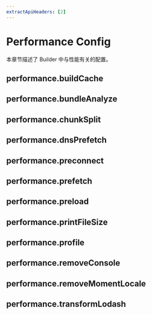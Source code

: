 ```yaml
---
extractApiHeaders: [2]
---
```


# Performance Config


<BuilderRebrandTip />

本章节描述了 Builder 中与性能有关的配置。

## performance.buildCache


<BuildCache />

## performance.bundleAnalyze


<BundleAnalyze />

## performance.chunkSplit


<ChunkSplit />

## performance.dnsPrefetch


<DnsPrefetch />

## performance.preconnect


<Preconnect />

## performance.prefetch


<Prefetch />

## performance.preload


<Preload />

## performance.printFileSize


<PrintFileSize />

## performance.profile


<Profile />

## performance.removeConsole


<RemoveConsole />

## performance.removeMomentLocale


<RemoveMomentLocale />

## performance.transformLodash


<TransformLodash />
